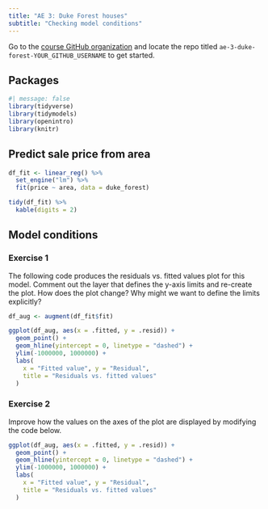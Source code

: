 ```yaml
---
title: "AE 3: Duke Forest houses"
subtitle: "Checking model conditions"
---
```


::: callout-important
Go to the [course GitHub organization](https://github.com/STA210-Summer22) and locate the repo titled `ae-3-duke-forest-YOUR_GITHUB_USERNAME` to get started.
:::

## Packages

```r
#| message: false
library(tidyverse)
library(tidymodels)
library(openintro)
library(knitr)
```

## Predict sale price from area

```r
df_fit <- linear_reg() %>%
  set_engine("lm") %>%
  fit(price ~ area, data = duke_forest)

tidy(df_fit) %>%
  kable(digits = 2)
```

## Model conditions

### Exercise 1

The following code produces the residuals vs. fitted values plot for this model. Comment out the layer that defines the y-axis limits and re-create the plot. How does the plot change? Why might we want to define the limits explicitly?

```r
df_aug <- augment(df_fit$fit)

ggplot(df_aug, aes(x = .fitted, y = .resid)) +
  geom_point() +
  geom_hline(yintercept = 0, linetype = "dashed") +
  ylim(-1000000, 1000000) +
  labs(
    x = "Fitted value", y = "Residual",
    title = "Residuals vs. fitted values"
  )
```

### Exercise 2

Improve how the values on the axes of the plot are displayed by modifying the code below.

```r
ggplot(df_aug, aes(x = .fitted, y = .resid)) +
  geom_point() +
  geom_hline(yintercept = 0, linetype = "dashed") +
  ylim(-1000000, 1000000) +
  labs(
    x = "Fitted value", y = "Residual",
    title = "Residuals vs. fitted values"
  )
```
